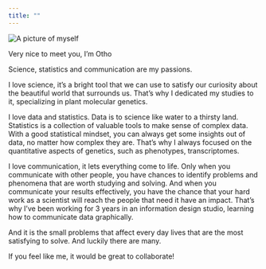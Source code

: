 ```yaml
---
title: ""
---
```


<img src="img/id-pic.jpg" alt="A picture of myself" id="my-pic"/>

Very nice to meet you, I'm Otho

Science, statistics and communication are my passions.

I love science, it's a bright tool that we can use to satisfy our curiosity about the beautiful world that surrounds us. That's why I dedicated my studies to it, specializing in plant molecular genetics.

I love data and statistics. Data is to science like water to a thirsty land. Statistics is a collection of valuable tools to make sense of complex data. With a good statistical mindset, you can always get some insights out of data, no matter how complex they are. That's why I always focused on the quantitative aspects of genetics, such as phenotypes, transcriptomes.

I love communication, it lets everything come to life. Only when you communicate with other people, you have chances to identify problems and phenomena that are worth studying and solving. And when you communicate your results effectively, you have the chance that your hard work as a scientist will reach the people that need it have an impact. That's why I've been working for 3 years in an information design studio, learning how to communicate data graphically.

And it is the small problems that affect every day lives that are the most satisfying to solve. And luckily there are many.

If you feel like me, it would be great to collaborate!
